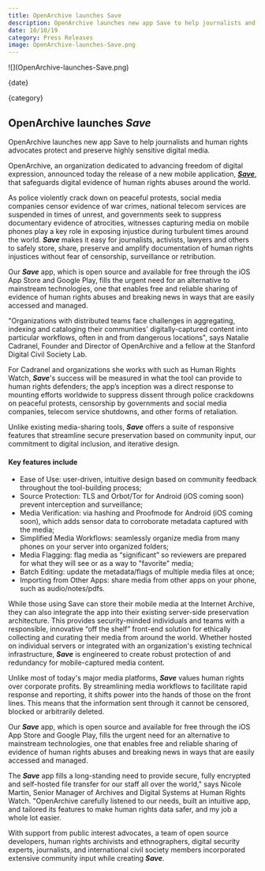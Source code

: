 ```yaml
---
title: OpenArchive launches Save
description: OpenArchive launches new app Save to help journalists and human rights advocates protect and preserve highly sensitive digital media.
date: 10/10/19
category: Press Releases
image: OpenArchive-launches-Save.png
---
```



<ArticleHeaderSection>
![](OpenArchive-launches-Save.png)

{date}

{category}

## OpenArchive launches **_Save_**

OpenArchive launches new app Save to help journalists and human rights advocates protect and preserve highly sensitive digital media.

</ArticleHeaderSection>
<ContentSection>

OpenArchive, an organization dedicated to advancing freedom of digital expression, announced today the release of a new mobile application, [**_Save_**](/save), that safeguards digital evidence of human rights abuses around the world.

As police violently crack down on peaceful protests, social media companies censor evidence of war crimes, national telecom services are suspended in times of unrest, and governments seek to suppress documentary evidence of atrocities, witnesses capturing media on mobile phones play a key role in exposing injustice during turbulent times around the world. **_Save_** makes it easy for journalists, activists, lawyers and others to safely store, share, preserve and amplify documentation of human rights injustices without fear of censorship, surveillance or retribution.

Our **_Save_** app, which is open source and available for free through the iOS App Store and Google Play, fills the urgent need for an alternative to mainstream technologies, one that enables free and reliable sharing of evidence of human rights abuses and breaking news in ways that are easily accessed and managed.

"Organizations with distributed teams face challenges in aggregating, indexing and cataloging their communities' digitally-captured content into particular workflows, often in and from dangerous locations", says Natalie Cadranel, Founder and Director of OpenArchive and a fellow at the Stanford Digital Civil Society Lab.

For Cadranel and organizations she works with such as Human Rights Watch, **_Save_**'s success will be measured in what the tool can provide to human rights defenders; the app’s inception was a direct response to mounting efforts worldwide to suppress dissent through police crackdowns on peaceful protests, censorship by governments and social media companies, telecom service shutdowns, and other forms of retaliation.

Unlike existing media-sharing tools, **_Save_** offers a suite of responsive features that streamline secure preservation based on community input, our commitment to digital inclusion, and iterative design.

#### Key features include

- Ease of Use: user-driven, intuitive design based on community feedback throughout the tool-building process;
- Source Protection: TLS and Orbot/Tor for Android (iOS coming soon) prevent interception and surveillance;
- Media Verification: via hashing and Proofmode for Android (iOS coming soon), which adds sensor data to corroborate metadata captured with the media;
- Simplified Media Workflows: seamlessly organize media from many phones on your server into organized folders;
- Media Flagging: flag media as “significant” so reviewers are prepared for what they will see or as a way to "favorite" media;
- Batch Editing: update the metadata/flags of multiple media files at once;
- Importing from Other Apps: share media from other apps on your phone, such as audio/notes/pdfs.

While those using Save can store their mobile media at the Internet Archive, they can also integrate the app into their existing server-side preservation architecture. This provides security-minded individuals and teams with a responsible, innovative “off the shelf” front-end solution for ethically collecting and curating their media from around the world. Whether hosted on individual servers or integrated with an organization's existing technical infrastructure, **_Save_** is engineered to create robust protection of and redundancy for mobile-captured media content.

Unlike most of today's major media platforms, **_Save_** values human rights over corporate profits. By streamlining media workflows to facilitate rapid response and reporting, it shifts power into the hands of those on the front lines. This means that the information sent through it cannot be censored, blocked or arbitrarily deleted.

Our **_Save_** app, which is open source and available for free through the iOS App Store and Google Play, fills the urgent need for an alternative to mainstream technologies, one that enables free and reliable sharing of evidence of human rights abuses and breaking news in ways that are easily accessed and managed.

The **_Save_** app fills a long-standing need to provide secure, fully encrypted and self-hosted file transfer for our staff all over the world," says Nicole Martin, Senior Manager of Archives and Digital Systems at Human Rights Watch. "OpenArchive carefully listened to our needs, built an intuitive app, and tailored its features to make human rights data safer, and my job a whole lot easier.

With support from public interest advocates, a team of open source developers, human rights archivists and ethnographers, digital security experts, journalists, and international civil society members incorporated extensive community input while creating **_Save_**.

</ContentSection>
